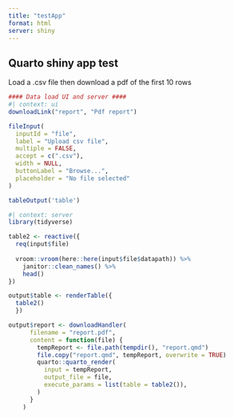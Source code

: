 ```yaml
---
title: "testApp"
format: html
server: shiny
---
```


## Quarto shiny app test

Load a .csv file then download a pdf of the first 10 rows

```r
#### Data load UI and server ####
#| context: ui
downloadLink("report", "Pdf report")

fileInput(
  inputId = "file",
  label = "Upload csv file",
  multiple = FALSE,
  accept = c(".csv"),
  width = NULL,
  buttonLabel = "Browse...",
  placeholder = "No file selected"
)

tableOutput('table')
```

```r
#| context: server
library(tidyverse)

table2 <- reactive({
  req(input$file)
  
  vroom::vroom(here::here(input$file$datapath)) %>%
    janitor::clean_names() %>% 
    head()
})

output$table <- renderTable({
  table2()
  })

output$report <- downloadHandler(
      filename = "report.pdf",
      content = function(file) {
        tempReport <- file.path(tempdir(), "report.qmd")
        file.copy("report.qmd", tempReport, overwrite = TRUE)
        quarto::quarto_render(
          input = tempReport,
          output_file = file,
          execute_params = list(table = table2()),
        )
      }
    )
```
